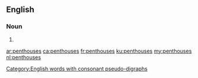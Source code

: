 ==English==

===Noun===
{{head|en|noun plural form}}

# {{plural of|penthouse|lang=en}}

[[Category:English words with consonant pseudo-digraphs]]

[[ar:penthouses]]
[[ca:penthouses]]
[[fr:penthouses]]
[[ku:penthouses]]
[[my:penthouses]]
[[nl:penthouses]]